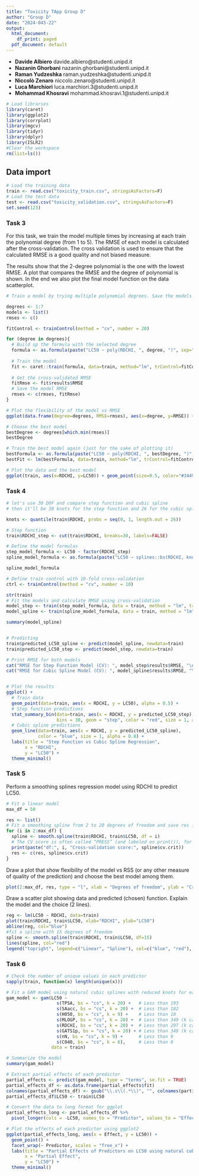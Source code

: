 ```yaml
---
title: "Toxicity TApp Group D"
author: "Group D"
date: "2024-045-22"
output:
  html_document:
    df_print: paged
  pdf_document: default
---
```


- **Davide Albiero** davide.albiero@studenti.unipd.it
- **Nazanin Ghorbani** nazanin.ghorbani@studenti.unipd.it
- **Raman Yudzeshka** raman.yudzeshka@studenti.unipd.it
- **Niccolò Zenaro** niccolo.zenaro@studenti.unipd.it
- **Luca Marchiori** luca.marchiori.3@studenti.unipd.it
- **Mohammad Khosravi** mohammad.khosravi.1@studenti.unipd.it

```r
# Load libraries
library(caret)
library(ggplot2)
library(corrplot)
library(mgcv)
library(tidyr)
library(dplyr)
library(ISLR2)
#Clear the workspace
rm(list=ls())
```

## Data import
```r
# Load the training data
train <- read.csv("toxicity_train.csv", stringsAsFactors=F)
# Load the test data
test <- read.csv("toxicity_validation.csv", stringsAsFactors=F)
set.seed(123)
```

### Task 3

For this task, we train the model multiple times by increasing at each train the polynomial degree (from 1 to 5). The RMSE of each model is calculated after the cross-validation. The cross validation is used to ensure that the calculated RMSE is a good quality and not biased measure.

The results show that the 2-degree polynomial is the one with the lowest RMSE. A plot that compares the RMSE and the degree of polynomial is shown. In the end we also plot the final model function on the data scatterplot.
```r
# Train a model by trying multiple polynomial degrees. Save the models and their cross-validated RMSEs in a list and choose the best model based on the RMSE.

degrees <- 1:7
models <- list()
rmses <- c()

fitControl <- trainControl(method = "cv", number = 20)

for (degree in degrees){
  # Build up the formula with the selected degree
  formula <- as.formula(paste("LC50 ~ poly(RDCHI, ", degree, ")", sep=""))
  
  # Train the model
  fit <- caret::train(formula, data=train, method="lm", trControl=fitControl, preProcess=c("center", "scale"))
  
  # Get the cross-validated RMSE
  fitRmse <- fit$results$RMSE
  # Save the model RMSE
  rmses <- c(rmses, fitRmse)
}

# Plot the flexibility of the model vs RMSE
ggplot(data.frame(degree=degrees, RMSE=rmses), aes(x=degree, y=RMSE)) + geom_point() + geom_line() + xlab("Degree of polynomial") + ylab("RMSE")

# Choose the best model
bestDegree <- degrees[which.min(rmses)]
bestDegree

# Train the best model again (just for the sake of plotting it)
bestFormula <- as.formula(paste("LC50 ~ poly(RDCHI, ", bestDegree, ")", sep=""))
bestFit <- lm(bestFormula, data=train, method="lm", trControl=fitControl)

# Plot the data and the best model
ggplot(train, aes(x=RDCHI, y=LC50)) + geom_point(size=0.5, color="#34495e") + geom_line(aes(y=predict(bestFit), color="#c0392b"), show.legend = FALSE)

```

### Task 4
```r
# let's use 30 DOF and compare step function and cubic spline
# then it'll be 30 knots for the step function and 26 for the cubic spline

knots <- quantile(train$RDCHI, probs = seq(0, 1, length.out = 26))

# Step function
train$RDCHI_step <- cut(train$RDCHI, breaks=30, labels=FALSE)

# Define the model formulas
step_model_formula <- LC50 ~ factor(RDCHI_step)
spline_model_formula <- as.formula(paste("LC50 ~ splines::bs(RDCHI, knots = ", knots[-c(1, length(knots))], ", degree = 3)"))

spline_model_formula

# Define train control with 10-fold cross-validation
ctrl <- trainControl(method = "cv", number = 10)

str(train)
# Fit the models and calculate RMSE using cross-validation
model_step <- train(step_model_formula, data = train, method = "lm", trControl = ctrl)
model_spline <- train(spline_model_formula, data = train, method = "lm", trControl = ctrl)

summary(model_spline)


# Predicting
train$predicted_LC50_spline <- predict(model_spline, newdata=train)
train$predicted_LC50_step <- predict(model_step, newdata=train)

# Print RMSE for both models
cat("RMSE for Step Function Model (CV): ", model_step$results$RMSE, "\n")
cat("RMSE for Cubic Spline Model (CV): ", model_spline$results$RMSE, "\n")


# Plot the results
ggplot() +
  # Train data
  geom_point(data=train, aes(x = RDCHI, y = LC50), alpha = 0.5) +
  # Step function predictions
  stat_summary_bin(data=train, aes(x = RDCHI, y = predicted_LC50_step), 
                   bins = 30, geom = "step", color = "red", size = 1, alpha = 0.8) +
  # Cubic spline predictions
  geom_line(data=train, aes(x = RDCHI, y = predicted_LC50_spline), 
            color = "blue", size = 1, alpha = 0.8) +
  labs(title = "Step Function vs Cubic Spline Regression", 
       x = "RDCHI", 
       y = "LC50") +
  theme_minimal()


```

### Task 5
Perform a smoothing splines regression model using RDCHI to predict LC50.
```r
# Fit a linear model
max_df = 50

res <- list()
# Fit a smoothing spline from 2 to 20 degrees of freedom and save res in an array
for (i in 2:max_df) {
  spline <- smooth.spline(train$RDCHI, train$LC50, df = i)
  # The CV score is often called “PRESS” (and labeled on print()), for 'PREdiction Sum of Squares'.
  print(paste("df:", i, "Cross-validation score:", spline$cv.crit))
  res <- c(res, spline$cv.crit)
}
```
Draw a plot that show flexibility of the model vs RSS (or any other measure of quality of the prediction) and choose the best model among them.
```r
plot(2:max_df, res, type = "l", xlab = "Degrees of freedom", ylab = "Cross-validation score")
```
Draw a scatter plot showing data and predicted (chosen) function. Explain the model and the choice (2 lines).
```r
reg <- lm(LC50 ~ RDCHI, data=train)
plot(train$RDCHI, train$LC50, xlab="RDCHI", ylab="LC50")
abline(reg, col="blue")
#fit a spline with 15 degrees of freedom
spline <- smooth.spline(train$RDCHI, train$LC50, df=15)
lines(spline, col="red")
legend("topright", legend=c("Linear", "Spline"), col=c("blue", "red"), lty=1)
```


### Task 6
```r
# Check the number of unique values in each predictor
sapply(train, function(x) length(unique(x)))

# Fit a GAM model using natural cubic splines with reduced knots for each predictor
gam_model <- gam(LC50 ~ 
                   s(TPSA, bs = "cs", k = 20) +   # Less than 193
                   s(SAacc, bs = "cs", k = 20) +  # Less than 182
                   s(H050, bs = "cs", k = 9) +    # Less than 10
                   s(MLOGP, bs = "cs", k = 20) +  # Less than 349 (k can be higher but 20 is reasonable)
                   s(RDCHI, bs = "cs", k = 20) +  # Less than 297 (k can be higher but 20 is reasonable)
                   s(GATS1p, bs = "cs", k = 20) + # Less than 349 (k can be higher but 20 is reasonable)
                   s(nN, bs = "cs", k = 9) +      # Less than 9
                   s(C040, bs = "cs", k = 6),     # Less than 6
                 data = train)

# Summarize the model
summary(gam_model)

# Extract partial effects of each predictor
partial_effects <- predict(gam_model, type = "terms", se.fit = TRUE)
partial_effects_df <- as.data.frame(partial_effects$fit)
colnames(partial_effects_df) <- gsub("\\.s\\(.*\\)", "", colnames(partial_effects_df))
partial_effects_df$LC50 <- train$LC50

# Convert the data to long format for ggplot
partial_effects_long <- partial_effects_df %>%
  pivot_longer(cols = -LC50, names_to = "Predictor", values_to = "Effect")

# Plot the effects of each predictor using ggplot2
ggplot(partial_effects_long, aes(x = Effect, y = LC50)) +
  geom_point() +
  facet_wrap(~ Predictor, scales = "free_x") +
  labs(title = "Partial Effects of Predictors on LC50 using natural cubic splines",
       x = "Partial Effect",
       y = "LC50") +
  theme_minimal()
```
